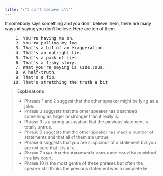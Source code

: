 ```yaml
---
title: "\"I don't believe it\""
---
```


If somebody says something and you don't believe them, there are many ways of saying you don't believe. Here are ten of them.

<pre className="text-xl font-semibold font-sans leading-3">
    1. You're having me on.
    2. You're pulling my leg.
    3. That's a bit of an exaggeration.
    4. That's an outright lie.
    5. That's a pack of lies.
    6. That's a fishy story.
    7. What you're saying is libellous.
    8. A half-truth.
    9. That's a fib.
   10. That's stretching the truth a bit.
</pre>

> __Explanations__
> - Phrases 1 and 2 suggest that the other speaker might be lying as a joke.
> - Phrase 3 suggests that the other speaker has described something as larger or stronger than it really is.
> - Phrase 3 is a strong accusation that the previous statement is totally untrue.
> - Phrase 5 suggests that the other speaker has made a number of statements and that all of them are untrue.
> - Phrase 6 suggests that you are suspicious of a statement but you are not sure that it is a lie.
> - Phrase 7 says that the statement is untrue and could be punished in a law court.
> - Phrase 10 is the most gentle of these phrases but often the speaker still thinks the previous statement was a complete lie.
